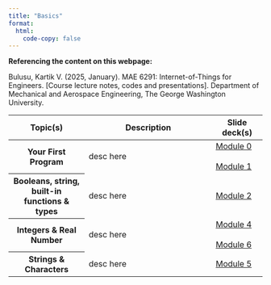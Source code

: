 ```yaml
---
title: "Basics"
format: 
  html:
    code-copy: false
---
```

<html>
<head>
    <style>
        body {
            -webkit-user-select: none; /* Safari */
            -moz-user-select: none; /* Firefox */
            -ms-user-select: none; /* IE10+/Edge */
            user-select: none; /* Standard */
        }
    </style>
</head>
<body>

:::{.callout-note}
**Referencing the content on this webpage:**

Bulusu, Kartik V. (2025, January). MAE 6291: Internet-of-Things for Engineers. [Course lecture notes, codes and presentations]. Department of Mechanical and Aerospace Engineering, The George Washington University.
:::

<!-- Schedule [*week-by-week*]

::: {.callout-warning appearance="simple"}
**The course schedule below will be updated on a weekly basis during the Spring 2025 semester.**
::: -->

<!-- ::: {.callout-important appearance="default" title="Final Project Due Date"}
The Final Project deliverables are due on **December 05, 2023, 11:59 PM**. Check-out the schedule to learn more about where to [submit all the deliverables](schedule.qmd#final-project).
::: -->

<style>
        .thumbnail {
            width: 100px; 
            cursor: pointer;
        }

        #popupContainer {
            display: none;
            position: fixed;
            top: 0;
            left: 0;
            width: 100%;
            height: 100%;
            background: rgba(0, 0, 0, 0.7);
            justify-content: center;
            align-items: center;
        }

        #popupImage {
            max-width: 80%;
            max-height: 80%;
        }
    </style>

<table class="table table-hover w-auto">
  <colgroup>
    <col style="width:30%">
    <col style="width:50%">
    <col style="width:20%">
    <!-- <col style="width:32%"> -->
  </colgroup>
  <thead>
    <tr>
      <th scope="col">Topic(s) </th>
      <th scope="col">Description </th>
      <th scope="col">Slide deck(s) </th>
      <!--- <th scope="col">Column heading</th> -->
    </tr>
  </thead>
  <tbody>
    <tr class="table-secondary">
      <th scope="row">Your First Program</th>
        <td>
            desc here
        </td>
        <td>
            <a href="./unit0/modules/module0.qmd">Module 0 </a> <br><br>
            <a href="./unit0/modules/module1.qmd">Module 1 </a>
        </td>
    </tr>
    <!-- <tr class="table-secondary">
      <th scope="row">A few more getting started examples</th>
        <td>
            desc here
        </td>
        <td>
            <a href="./unit0/modules/module1.qmd">Module 1 </a>
        </td>
    </tr> -->
    <tr class="table-secondary">
      <th scope="row">Booleans, string, built-in functions & types</th>
        <td>
            desc here
        </td>
        <td>
            <a href="./unit1/modules/module3.qmd">Module 2 </a>
        </td>
    </tr>
    <tr class="table-secondary">
      <th scope="row">Integers & Real Number</th>
        <td>
            desc here
        </td>
        <td>
            <a href="./unit0/modules/module4.qmd">Module 4 </a> <br><br>
            <a href="./unit0/modules/module6.qmd">Module 6 </a>
        </td>
    </tr>
    <tr class="table-secondary">
      <th scope="row">Strings & Characters</th>
        <td>
            desc here
        </td>
        <td>
            <a href="./unit0/modules/module5.qmd">Module 5 </a>
        </td>
    </tr>
  </tbody>
</table>

